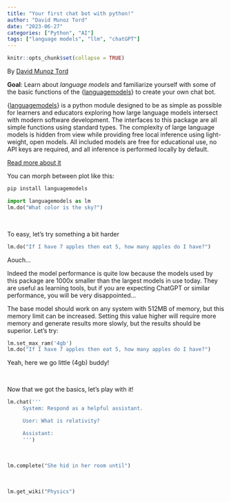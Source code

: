 ```yaml
---
title: "Your first chat bot with python!"
author: "David Munoz Tord"
date: "2023-06-27"
categories: ["Python", "AI"]
tags: ["language models", "llm", "chatGPT"]
---
```


```r
knitr::opts_chunk$set(collapse = TRUE)
```

By [David Munoz Tord](https://twitter.com/tord_munoz)

**Goal**: Learn about *language models* and familiarize yourself with some of the basic functions of the {[languagemodels](https://github.com/jncraton/languagemodels)} to create your own chat bot.

{[languagemodels](https://github.com/jncraton/languagemodels)} is a python module designed to be as simple as possible for learners and educators exploring how large language models intersect with modern software development. The interfaces to this package are all simple functions using standard types. The complexity of large language models is hidden from view while providing free local inference using light-weight, open models. All included models are free for educational use, no API keys are required, and all inference is performed locally by default.

[Read more about it](https://github.com/jncraton/languagemodels)

You can morph between plot like this:

```bash
pip install languagemodels

```

```python

import languagemodels as lm
lm.do("What color is the sky?")

```
<br/>

To easy, let's try something a bit harder

```python
lm.do("If I have 7 apples then eat 5, how many apples do I have?")
```

Aouch...

Indeed the model performance is quite low because the models used by this package are 1000x smaller than the largest models in use today. They are useful as learning tools, but if you are expecting ChatGPT or similar performance, you will be very disappointed...

The base model should work on any system with 512MB of memory, but this memory limit can be increased. Setting this value higher will require more memory and generate results more slowly, but the results should be superior. Let's try:

```python
lm.set_max_ram('4gb')
lm.do("If I have 7 apples then eat 5, how many apples do I have?")
```
Yeah, here we go little (4gb) buddy!

<br/>

Now that we got the basics, let's play with it!

```python

lm.chat('''
     System: Respond as a helpful assistant.

     User: What is relativity?

     Assistant:
     ''')

```
<br/>


```python

lm.complete("She hid in her room until")

```
<br/>


```python

lm.get_wiki("Physics")

```
<br/>